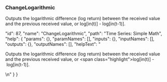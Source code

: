 ### ChangeLogarithmic

Outputs the logarithmic difference (log return) between the received value and the previous received value, or <span class="highlight">log[in(t)] - log[in(t-1)]</span>.










  "id": 87,
  "name": "ChangeLogarithmic",
  "path": "Time Series: Simple Math",
  "help": {
    "params": {},
    "paramNames": [],
    "inputs": {},
    "inputNames": [],
    "outputs": {},
    "outputNames": [],
    "helpText": "<p>Outputs the logarithmic difference (log return) between the received value and the previous received value, or <span class=\"highlight\">log[in(t)]&nbsp;-&nbsp;log[in(t-1)]</span>.</p>\n"
  }
}